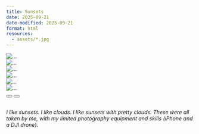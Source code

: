 ```yaml
---
title: Sunsets
date: 2025-09-21
date-modified: 2025-09-21
format: html
resources:
  - assets/*.jpg
---
```


```{=html}
<div id="carousel" class="carousel slide" data-bs-ride="carousel">
  <div class="carousel-inner">
    <div class="carousel-item active">
      <img src="assets/photo1.jpg" class="d-block w-100" alt="...">
    </div>
    <div class="carousel-item">
      <img src="assets/photo2.jpg" class="d-block w-100" alt="...">
    </div>
    <div class="carousel-item">
      <img src="assets/photo3.jpg" class="d-block w-100" alt="...">
    </div>
    <div class="carousel-item">
      <img src="assets/photo4.jpg" class="d-block w-100" alt="...">
    </div>
    <div class="carousel-item">
      <img src="assets/photo5.jpg" class="d-block w-100" alt="...">
    </div>
    <div class="carousel-item">
      <img src="assets/photo6.jpg" class="d-block w-100" alt="...">
    </div>
  </div>
  <button class="carousel-control-prev" type="button" data-bs-target="#carousel" data-bs-slide="prev">
    <span class="carousel-control-prev-icon"></span>
  </button>
  <button class="carousel-control-next" type="button" data-bs-target="#carousel" data-bs-slide="next">
    <span class="carousel-control-next-icon"></span>
  </button>
</div>
<br />
```

*I like sunsets. I like clouds. I like sunsets with pretty clouds. These were all taken by me, with my limited photography equipment and skills (iPhone and a DJI drone).*